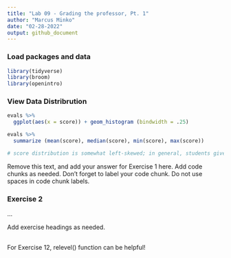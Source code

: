 ```yaml
---
title: "Lab 09 - Grading the professor, Pt. 1"
author: "Marcus Minko"
date: "02-28-2022"
output: github_document
---
```


### Load packages and data

```r
library(tidyverse) 
library(broom)
library(openintro)
```

### View Data Distribrution

```r

evals %>% 
  ggplot(aes(x = score)) + geom_histogram (bindwidth = .25)

evals %>% 
  summarize (mean(score), median(score), min(score), max(score))

# score distribution is somewhat left-skewed; in general, students give pretty scores
```
Remove this text, and add your answer for Exercise 1 here.
Add code chunks as needed.
Don't forget to label your code chunk.
Do not use spaces in code chunk labels.

### Exercise 2

...

Add exercise headings as needed.

## 
For Exercise 12, relevel() function can be helpful! 
